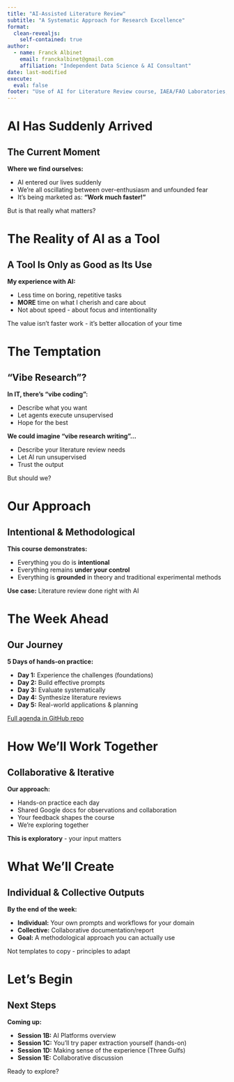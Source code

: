 ```yaml
---
title: "AI-Assisted Literature Review"
subtitle: "A Systematic Approach for Research Excellence"
format:
  clean-revealjs:
    self-contained: true
author:
  - name: Franck Albinet
    email: franckalbinet@gmail.com
    affiliation: "Independent Data Science & AI Consultant"
date: last-modified
execute:
  eval: false
footer: "Use of AI for Literature Review course, IAEA/FAO Laboratories, Seibersdorf, Austria, September 2025."
---
```


# AI Has Suddenly Arrived {background-color="#40666e"}

## The Current Moment

**Where we find ourselves:**

- AI entered our lives suddenly
- We're all oscillating between over-enthusiasm and unfounded fear
- It's being marketed as: **"Work much faster!"**

:::{.fragment}
But is that really what matters?
:::

# The Reality of AI as a Tool {background-color="#40666e"}

## A Tool Is Only as Good as Its Use

**My experience with AI:**

- Less time on boring, repetitive tasks
- **MORE** time on what I cherish and care about
- Not about speed - about focus and intentionality

:::{.fragment}
[The value isn't faster work]{.alert} - it's better allocation of your time
:::

# The Temptation {background-color="#40666e"}

## "Vibe Research"?

**In IT, there's "vibe coding":**

- Describe what you want
- Let agents execute unsupervised
- Hope for the best

:::{.fragment}
**We could imagine "vibe research writing"...**

- Describe your literature review needs
- Let AI run unsupervised
- Trust the output
:::

:::{.fragment}
[But should we?]{.alert}
:::

# Our Approach {background-color="#40666e"}

## Intentional & Methodological

**This course demonstrates:**

- Everything you do is **intentional**
- Everything remains **under your control**
- Everything is **grounded** in theory and traditional experimental methods

:::{.fragment}
**Use case:** Literature review done right with AI
:::

# The Week Ahead {background-color="#40666e"}

## Our Journey

**5 Days of hands-on practice:**

- **Day 1:** Experience the challenges (foundations)
- **Day 2:** Build effective prompts
- **Day 3:** Evaluate systematically
- **Day 4:** Synthesize literature reviews
- **Day 5:** Real-world applications & planning

:::{.fragment}
[Full agenda in GitHub repo](https://github.com/franckalbinet/ai-research-seib){.alert}
:::

# How We'll Work Together {background-color="#40666e"}

## Collaborative & Iterative

**Our approach:**

- Hands-on practice each day
- Shared Google docs for observations and collaboration
- Your feedback shapes the course
- We're exploring together

:::{.fragment}
**This is exploratory** - your input matters
:::

# What We'll Create {background-color="#40666e"}

## Individual & Collective Outputs

**By the end of the week:**

- **Individual:** Your own prompts and workflows for your domain
- **Collective:** Collaborative documentation/report
- **Goal:** A methodological approach you can actually use

:::{.fragment}
[Not templates to copy]{.alert} - principles to adapt
:::

# Let's Begin {background-color="#40666e"}

## Next Steps

**Coming up:**

- **Session 1B:** AI Platforms overview
- **Session 1C:** You'll try paper extraction yourself (hands-on)
- **Session 1D:** Making sense of the experience (Three Gulfs)
- **Session 1E:** Collaborative discussion

:::{.fragment}
[Ready to explore?]{.alert}
:::
